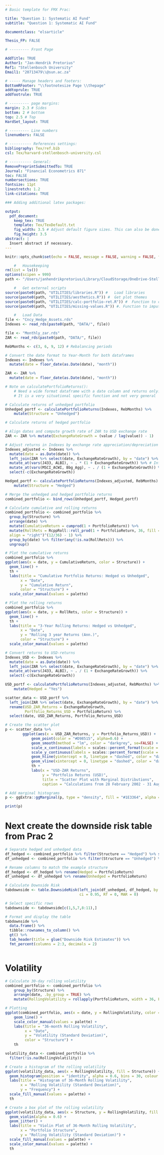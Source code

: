 ```yaml
---
# Basic template for FMX Prac:

title: "Question 1: Systematic AI Fund"
subtitle: "Question 1: Systematic AI Fund"

documentclass: "elsarticle"

Thesis_FP: FALSE

# --------- Front Page

AddTitle: TRUE
Author1: "Jan-Hendrik Pretorius" 
Ref1: "Stellenbosch University" 
Email1: "20713479\\@sun.ac.za" 

# ----- Manage headers and footers:
BottomRFooter: "\\footnotesize Page \\thepage"
addtoprule: TRUE
addfootrule: TRUE               

# --------- page margins:
margin: 2.3 # Sides
bottom: 2 # bottom
top: 2.5 # Top
HardSet_layout: TRUE

# --------- Line numbers
linenumbers: FALSE

# ---------- References settings:
bibliography: Tex/ref.bib       
csl: Tex/harvard-stellenbosch-university.csl

# ---------- General:
RemovePreprintSubmittedTo: TRUE  
Journal: "Financial Econometrics 871"
toc: FALSE                       
numbersections: TRUE             
fontsize: 11pt                  
linestretch: 1.2                
link-citations: TRUE            

### Adding additional latex packages:

output:
  pdf_document:
    keep_tex: TRUE
    template: Tex/TexDefault.txt
    fig_width: 3.5 # Adjust default figure sizes. This can also be done in the chunks of the text.
    fig_height: 3.5
abstract: |
  Insert abstract if necessary.
---
```



```r
knitr::opts_chunk$set(echo = FALSE, message = FALSE, warning = FALSE, fig.width = 6, fig.height = 5, fig.pos="H", fig.pos = 'H')

    #   Housekeeping
rm(list = ls())
options(scipen = 999)
path <- "/Users/janhendrikpretorius/Library/CloudStorage/OneDrive-StellenboschUniversity/01-Masters-2023/02 Financial Econometrics/20713479-FMX-Prac/"

    #   Get external scripts
source(paste0(path, "UTILITIES/libraries.R")) #   Load libraries
source(paste0(path, "UTILITIES/aesthetics.R")) #  Get plot themes
source(paste0(path, "UTILITIES/calc-portfolio-ret.R")) #  Function to calc portfolio returns
source(paste0(path, "UTILITIES/missing-values.R")) #. Function to impute missing values

    #   Load Data
file <- "Cncy_Hedge_Assets.rds"
Indexes <- read_rds(paste0(path, "DATA/", file))

file <- "Monthly_zar.rds"
ZAR <- read_rds(paste0(path, "DATA/", file))
```

<!-- ############################## -->

<!-- # Start of Question: -->

<!-- ############################## -->

```r

RebMonths <- c(3, 6, 9, 12) # Rebalancing periods

# Convert the date format to Year-Month for both dataframes
Indexes <- Indexes %>% 
  mutate(date = floor_date(as.Date(date), "month"))

ZAR <- ZAR %>% 
  mutate(date = floor_date(as.Date(date), "month"))

# Note on calculatePortfolioReturns():
    # Need a wide format dataframe with a date column and returns only!
    # It is a very situational specific function and not very general

# Calculate returns of unhedged portfolio
Unhedged_portf <- calculatePortfolioReturns(Indexes, RebMonths) %>% 
    mutate(Structure = "Unhedged")

# Calculate returns of hedged portfolio

# Align dates and compute growth rate of ZAR to USD exchange rate
ZAR <- ZAR %>% mutate(ExchangeRateGrowth = (value / lag(value)) - 1)

# Adjust returns in Indexes by exchange rate appreciation/depreciation
Indexes_adjusted <- Indexes %>%
  mutate(date = as.Date(date)) %>%
  left_join(ZAR %>% select(date, ExchangeRateGrowth), by = "date") %>%
  mutate_at(vars(J433, ALBI), ~ . * (1 + ExchangeRateGrowth)) %>% # Inflate Rand-denominated indexes
  mutate_at(vars(MSCI_ACWI, Bbg_Agg), ~ . / (1 + ExchangeRateGrowth)) %>% # Deflate Dollar-denominated indexes
  select(-c(ExchangeRateGrowth))

Hedged_portf <- calculatePortfolioReturns(Indexes_adjusted, RebMonths) %>% 
    mutate(Structure = "Hedged")

# Merge the unhedged and hedged portfolio returns
combined_portfolio <- bind_rows(Unhedged_portf, Hedged_portf)

# Calculate cumulative and rolling returns
combined_portfolio <- combined_portfolio %>%
  group_by(Structure) %>%
  arrange(date) %>%
  mutate(CumulativeReturn = cumprod(1 + PortfolioReturn)) %>%
  mutate(RollRets = RcppRoll::roll_prod(1 + PortfolioReturn, 36, fill = NA, 
  align = "right")^(12/36) - 1) %>% 
  group_by(date) %>% filter(any(!is.na(RollRets))) %>% 
  ungroup()

```


```r

# Plot the cumulative returns
combined_portfolio %>% 
ggplot(aes(x = date, y = CumulativeReturn, color = Structure)) +
  geom_line() +
  th +
  labs(title = "Cumulative Portfolio Returns: Hedged vs Unhedged",
       x = "Date",
       y = "Cumulative Return",
       color = "Structure") +
  scale_color_manual(values = palette)

```



```r

# Plot the rolling returns
combined_portfolio %>% 
ggplot(aes(x = date, y = RollRets, color = Structure)) +
  geom_line() +
  th +
  labs(title = "3-Year Rolling Returns: Hedged vs Unhedged",
       x = "Date",
       y = "Rolling 3 year Returns (Ann.)",
       color = "Structure") +
  scale_color_manual(values = palette)

```


```r

# Convert returns to USD-returns
Indexes_USD <- Indexes %>%
  mutate(date = as.Date(date)) %>%
  left_join(ZAR %>% select(date, ExchangeRateGrowth), by = "date") %>%
  mutate_at(vars(J433, ALBI), ~ . / (1 + ExchangeRateGrowth)) %>% 
  select(-c(ExchangeRateGrowth))

USD_portf <- calculatePortfolioReturns(Indexes_adjusted, RebMonths) %>% 
    mutate(Hedged = "Yes")

scatter_data <- USD_portf %>%
  left_join(ZAR %>% select(date, ExchangeRateGrowth), by = "date") %>%
  rename(USD_ZAR_Returns = ExchangeRateGrowth,
         Portfolio_Returns_USD = PortfolioReturn) %>%
  select(date, USD_ZAR_Returns, Portfolio_Returns_USD)

# Create the scatter plot
p <- scatter_data %>% 
        ggplot(aes(x = USD_ZAR_Returns, y = Portfolio_Returns_USD)) +
            geom_point(color = "#D98515", alpha=0.6) +
            geom_smooth(method = "lm", color = "darkgrey", se=FALSE) +
            scale_x_continuous(labels = scales::percent_format(scale = 100), limits = c(-0.15, 0.15)) +
            scale_y_continuous(labels = scales::percent_format(scale = 100), limits = c(-0.15, 0.15)) +
            geom_hline(yintercept = 0, linetype = "dashed", color = "darkgrey") +
            geom_vline(xintercept = 0, linetype = "dashed", color = "darkgrey") +
            th +
            labs(x = "USD-ZAR Returns", 
                 y = "Portfolio Returns (USD)", 
                 title = "Scatter Plot with Marginal Distributions",
                 caption = "Calculations from 28 February 2002 - 31 August 2023")

# Add marginal histograms
p <- ggExtra::ggMarginal(p, type = "density", fill = "#1E3364", alpha = 0.6)

print(p)
```


# Next create the downside risk table from Prac 2

```r

# Separate hedged and unhedged data
df_hedged <- combined_portfolio %>% filter(Structure == "Hedged") %>% select(date, PortfolioReturn)
df_unhedged <- combined_portfolio %>% filter(Structure == "Unhedged") %>% select(date, PortfolioReturn)

# Rename columns to match the example structure
df_hedged <- df_hedged %>% rename(Hedged = PortfolioReturn)
df_unhedged <- df_unhedged %>% rename(Unhedged = PortfolioReturn)

# Calculate Downside Risk
tabdownside <- table.DownsideRisk(left_join(df_unhedged, df_hedged, by = "date") %>% tbl_xts(.), 
                                  ci = 0.95, Rf = 0, MAR = 0)

# Select specific rows
tabdownside <- tabdownside[c(1,5,7,8:11),]

# Format and display the table
tabdownside %>% 
  data.frame() %>% 
  tibble::rownames_to_column() %>% 
  gt() %>% 
  tab_header(title = glue("Downside Risk Estimates")) %>% 
  fmt_percent(columns = 2:3, decimals = 2)



```

# Volatility

```r

# Calculate 30-day rolling volatility
combined_portfolio <- combined_portfolio %>%
    group_by(Structure) %>%
    arrange(date, .by_group = TRUE) %>%
    mutate(RollingVolatility = rollapply(PortfolioReturn, width = 36, FUN = sd, na.rm = TRUE, fill = NA, align = "right"))

# Plotting
ggplot(combined_portfolio, aes(x = date, y = RollingVolatility, color = Structure)) +
    geom_line() +
    scale_color_manual(values = palette) +
    labs(title = "36-month Rolling Volatility",
         x = "Date",
         y = "Volatility (Standard Deviation)",
         color = "Structure") +
    th


```

```r

volatility_data <- combined_portfolio %>%
  filter(!is.na(RollingVolatility))

# Create a histogram of the rolling volatility
ggplot(volatility_data, aes(x = RollingVolatility, fill = Structure)) +
  geom_histogram(position = "identity", alpha = 0.6, bins = 30, colour = "black", size = 0.3) +
  labs(title = "Histogram of 36-Month Rolling Volatility",
       x = "Rolling Volatility (Standard Deviation)",
       y = "Frequency") +
  scale_fill_manual(values = palette) +
  th

```


```r

# Create a box plot of the rolling volatility
ggplot(volatility_data, aes(x = Structure, y = RollingVolatility, fill = Structure, color = Structure)) +
  geom_violin(alpha = 0.6) +
  geom_jitter() +
  labs(title = "Violin Plot of 36-Month Rolling Volatility",
       x = "Portfolio Structure",
       y = "Rolling Volatility (Standard Deviation)") +
  scale_fill_manual(values = palette) +
  scale_color_manual(values = palette) +
  th

```

